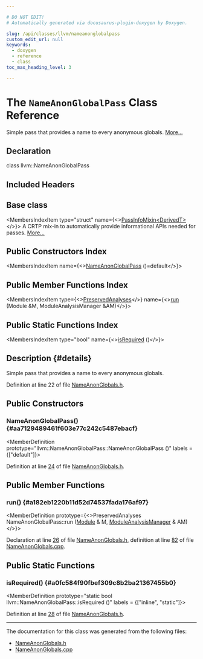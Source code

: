 ```yaml
---

# DO NOT EDIT!
# Automatically generated via docusaurus-plugin-doxygen by Doxygen.

slug: /api/classes/llvm/nameanonglobalpass
custom_edit_url: null
keywords:
  - doxygen
  - reference
  - class
toc_max_heading_level: 3

---
```





# The `NameAnonGlobalPass` Class Reference

<DoxygenPage pluginConfig={pluginConfig}>

Simple pass that provides a name to every anonymous globals. <a href="#details">More...</a>

## Declaration

<CodeBlock>class llvm::NameAnonGlobalPass</CodeBlock>

## Included Headers

<IncludesList>
<IncludesListItem
  filePath="llvm/Transforms/Utils/NameAnonGlobals.h"
  permalink="/docs/api/files/include/include/llvm/include/llvm/transforms/include/llvm/transforms/utils/nameanonglobals-h"
  isLocal="true" />
</IncludesList>

## Base class

<MembersIndex>

<MembersIndexItem
  type="struct"
  name={<><a href="/docs/api/structs/llvm/passinfomixin">PassInfoMixin&lt;DerivedT&gt;</a></>}>
A CRTP mix-in to automatically provide informational APIs needed for passes. <a href="/docs/api/structs/llvm/passinfomixin/#details">More...</a>
</MembersIndexItem>

</MembersIndex>

## Public Constructors Index

<MembersIndex>

<MembersIndexItem
  name={<><a href="#aa7129489461f603e77c242c5487ebacf">NameAnonGlobalPass</a> ()=default</>}>
</MembersIndexItem>

</MembersIndex>

## Public Member Functions Index

<MembersIndex>

<MembersIndexItem
  type={<><a href="/docs/api/classes/llvm/preservedanalyses">PreservedAnalyses</a></>}
  name={<><a href="#a182eb1220b11d52d74537fada176af97">run</a> (Module &amp;M, ModuleAnalysisManager &amp;AM)</>}>
</MembersIndexItem>

</MembersIndex>

## Public Static Functions Index

<MembersIndex>

<MembersIndexItem
  type="bool"
  name={<><a href="#a0fc584f90fbef309c8b2ba21367455b0">isRequired</a> ()</>}>
</MembersIndexItem>

</MembersIndex>

## Description {#details}

Simple pass that provides a name to every anonymous globals.

Definition at line 22 of file <a href="/docs/api/files/include/include/llvm/include/llvm/transforms/include/llvm/transforms/utils/nameanonglobals-h">NameAnonGlobals.h</a>.

<SectionDefinition>

## Public Constructors

### NameAnonGlobalPass() {#aa7129489461f603e77c242c5487ebacf}

<MemberDefinition
  prototype="llvm::NameAnonGlobalPass::NameAnonGlobalPass ()"
  labels = {["default"]}>

Definition at line <a href="/docs/api/files/include/include/llvm/include/llvm/transforms/include/llvm/transforms/utils/nameanonglobals-h/#l00024">24</a> of file <a href="/docs/api/files/include/include/llvm/include/llvm/transforms/include/llvm/transforms/utils/nameanonglobals-h">NameAnonGlobals.h</a>.
</MemberDefinition>

</SectionDefinition>

<SectionDefinition>

## Public Member Functions

### run() {#a182eb1220b11d52d74537fada176af97}

<MemberDefinition
  prototype={<>PreservedAnalyses NameAnonGlobalPass::run (<a href="/docs/api/classes/llvm/module">Module</a> &amp; M, <a href="/docs/api/namespaces/llvm/#af9c9208365fd9ce11392b4d79485e259">ModuleAnalysisManager</a> &amp; AM)</>}>

Declaration at line <a href="/docs/api/files/include/include/llvm/include/llvm/transforms/include/llvm/transforms/utils/nameanonglobals-h/#l00026">26</a> of file <a href="/docs/api/files/include/include/llvm/include/llvm/transforms/include/llvm/transforms/utils/nameanonglobals-h">NameAnonGlobals.h</a>, definition at line <a href="/docs/api/files/lib/lib/transforms/lib/transforms/utils/nameanonglobals-cpp/#l00082">82</a> of file <a href="/docs/api/files/lib/lib/transforms/lib/transforms/utils/nameanonglobals-cpp">NameAnonGlobals.cpp</a>.
</MemberDefinition>

</SectionDefinition>

<SectionDefinition>

## Public Static Functions

### isRequired() {#a0fc584f90fbef309c8b2ba21367455b0}

<MemberDefinition
  prototype="static bool llvm::NameAnonGlobalPass::isRequired ()"
  labels = {["inline", "static"]}>

Definition at line <a href="/docs/api/files/include/include/llvm/include/llvm/transforms/include/llvm/transforms/utils/nameanonglobals-h/#l00028">28</a> of file <a href="/docs/api/files/include/include/llvm/include/llvm/transforms/include/llvm/transforms/utils/nameanonglobals-h">NameAnonGlobals.h</a>.
</MemberDefinition>

</SectionDefinition>

<hr/>

The documentation for this class was generated from the following files:

<ul>
<li><a href="/docs/api/files/include/include/llvm/include/llvm/transforms/include/llvm/transforms/utils/nameanonglobals-h">NameAnonGlobals.h</a></li>
<li><a href="/docs/api/files/lib/lib/transforms/lib/transforms/utils/nameanonglobals-cpp">NameAnonGlobals.cpp</a></li>
</ul>

</DoxygenPage>
